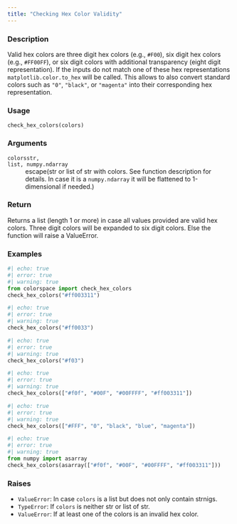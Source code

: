 ```yaml
---
title: "Checking Hex Color Validity"
---
```


### Description

Valid hex colors are three digit hex colors (e.g., `#F00`), six digit
hex colors (e.g., `#FF00FF`), or six digit colors with additional transparency
(eight digit representation). If the inputs do not match one of these hex
representations `matplotlib.color.to_hex` will be called. This allows
to also convert standard colors such as `"0"`, `"black"`, or `"magenta"` into
their corresponding hex representation.

### Usage

<pre><code class='language-python'>check_hex_colors(colors)</code></pre>

### Arguments

<dl class="pyp-list param-list">
  <dt style = "white-space: nowrap; font-family: monospace; vertical-align: top">
   <code id="colorspace.utils.check_hex_colors:colors">colors</code><code class="argument-class">str, list, numpy.ndarray</code>
  </dt>
 <dd>escape(str or list of str with colors.
See function description for details. In case it is a
`numpy.ndarray` it will be flattened to 1-dimensional if needed.)</dd>
</dl>

### Return

Returns a list (length 1 or more) in case all values provided
are valid hex colors. Three digit colors will be expanded to
six digit colors. Else the function will raise a ValueError.

### Examples

```python
#| echo: true
#| error: true
#| warning: true
from colorspace import check_hex_colors
check_hex_colors("#ff003311")
```

```python
#| echo: true
#| error: true
#| warning: true
check_hex_colors("#ff0033")
```

```python
#| echo: true
#| error: true
#| warning: true
check_hex_colors("#f03")
```

```python
#| echo: true
#| error: true
#| warning: true
check_hex_colors(["#f0f", "#00F", "#00FFFF", "#ff003311"])
```

```python
#| echo: true
#| error: true
#| warning: true
check_hex_colors(["#FFF", "0", "black", "blue", "magenta"])
```

```python
#| echo: true
#| error: true
#| warning: true
from numpy import asarray
check_hex_colors(asarray(["#f0f", "#00F", "#00FFFF", "#ff003311"]))
```




### Raises

<ul class="python-raises">
<li><code class="text-warning">ValueError</code>: In case `colors` is a list but does not only contain strnigs.
<li><code class="text-warning">TypeError</code>: If `colors` is neither str or list of str.
<li><code class="text-warning">ValueError</code>: If at least one of the colors is an invalid hex color.
</ul>


